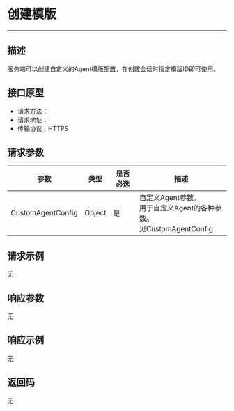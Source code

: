 # 创建模版
---

##  描述
服务端可以创建自定义的Agent模版配置，在创建会话时指定模版ID即可使用。

## 接口原型

- 请求方法：
- 请求地址：
- 传输协议：HTTPS

## 请求参数


| 参数 | 类型 | 是否必选 | 描述 |
|------|------|---------|------|
| CustomAgentConfig | Object | 是 | 自定义Agent参数。<br />用于自定义Agent的各种参数。<br />见CustomAgentConfig |

## 请求示例

无

## 响应参数

无

## 响应示例

无

## 返回码

无